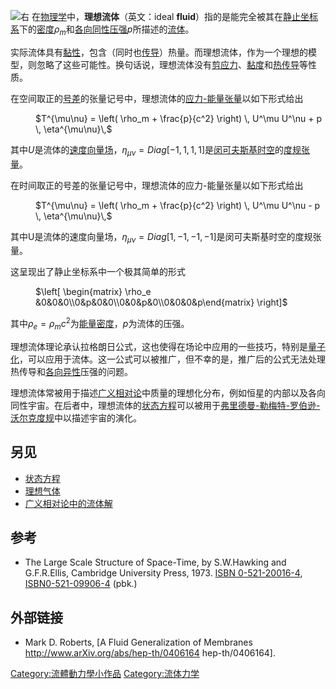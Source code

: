 {{refimprove|time=2019-09-08T19:33:39+00:00}}
{{No footnotes|time=2016-04-29T07:07:13+00:00}}

[[File:StressEnergyTensor_contravariant.svg|右]]
在[[物理学|物理学]]中，'''理想流体'''（英文：ideal '''fluid'''）指的是能完全被其在[[坐標系|静止坐标系]]下的[[密度|密度]]<math>\rho_m</math>和[[各向同性|各向同性]][[压强|压强]]''p''所描述的[[流体|流体]]。

实际流体具有[[黏性|黏性]]，包含（同时也[[热传导|传导]]）热量。而理想流体，作为一个理想的模型，则忽略了这些可能性。换句话说，理想流体没有[[剪應力|剪应力]]、[[黏度|黏度]]和[[热传导|热传导]]等性质。

在空间取正的[[号差|号差]]的张量记号中，理想流体的[[应力-能量张量|应力-能量张量]]以如下形式给出
: <math>T^{\mu\nu} = \left( \rho_m + \frac{p}{c^2} \right) \, U^\mu U^\nu + p \, \eta^{\mu\nu}\,</math>
其中''U''是流体的[[速度|速度]][[向量場|向量场]]，<math>\eta_{\mu \nu} = Diag[-1,1,1,1]</math>是[[闵可夫斯基时空|闵可夫斯基时空]]的[[度量张量|度规张量]]。

在时间取正的号差的张量记号中，理想流体的应力-能量张量以如下形式给出
: <math>T^{\mu\nu} = \left( \rho_m + \frac{p}{c^2} \right) \, U^\mu U^\nu - p \, \eta^{\mu\nu}\,</math>
其中U是流体的速度向量场，<math>\eta_{\mu \nu} = Diag[1,-1,-1,-1]</math>是闵可夫斯基时空的度规张量。

这呈现出了静止坐标系中一个极其简单的形式
: <math> \left[ \begin{matrix} \rho_e &0&0&0\\0&p&0&0\\0&0&p&0\\0&0&0&p\end{matrix} \right] </math>
其中<math>\rho_e = \rho_m c^2</math>为[[能量密度|能量密度]]，<math>p</math>为流体的压强。


理想流体理论承认拉格朗日公式，这也使得在场论中应用的一些技巧，特别是[[量子化|量子化]]，可以应用于流体。这一公式可以被推广，但不幸的是，推广后的公式无法处理热传导和[[各向异性|各向异性]]压强的问题。

理想流体常被用于描述[[广义相对论|广义相对论]]中质量的理想化分布，例如恒星的内部以及各向同性宇宙。在后者中，理想流体的[[状态方程|状态方程]]可以被用于[[弗里德曼-勒梅特-罗伯逊-沃尔克度规|弗里德曼-勒梅特-罗伯逊-沃尔克度规]]中以描述宇宙的演化。

== 另见 ==
* [[状态方程|状态方程]]
* [[理想气体|理想气体]]
* [[广义相对论中的流体解|广义相对论中的流体解]]

== 参考 ==
* The Large Scale Structure of Space-Time, by S.W.Hawking and G.F.R.Ellis, Cambridge University Press, 1973. [[Special:BookSources/0-521-20016-4|ISBN 0-521-20016-4]], [[Special:BookSources/0-521-09906-4|ISBN0-521-09906-4]]  (pbk.)

== 外部链接 ==
* Mark D. Roberts, [A Fluid Generalization of Membranes http://www.arXiv.org/abs/hep-th/0406164 {{Wayback|url=http://www.arxiv.org/abs/hep-th/0406164 |date=20210116042308 }} hep-th/0406164].
[[Category:流體動力學小作品|Category:流體動力學小作品]]
[[Category:流体力学|Category:流体力学]]